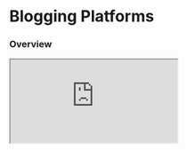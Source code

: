 # Blogging Platforms


### Overview

<iframe src="https://codesandbox.io/embed/27xsqg?view=Editor+%2B+Preview&module=%2Findex.html&expanddevtools=1"
  style={{
    width: "100%",
    height: "600px",
    border: 0,
    borderRadius: "4px",
    overflow: "hidden",
  }}
  title="html-css-project"
  allow="accelerometer; ambient-light-sensor; camera; encrypted-media; geolocation; gyroscope; hid; microphone; midi; payment; usb; vr; xr-spatial-tracking"
  sandbox="allow-forms allow-modals allow-popups allow-presentation allow-same-origin allow-scripts"
/>


<Steps>

Enhancing a Blogging Platform Project with JavaScript: A Summary of Key Modifications
Introduction
In the dynamic world of web development, constant improvement is essential to meet user expectations and provide an engaging experience. Recently, a series of enhancements were made to a blogging platform project, leveraging JavaScript to refine various aspects of the platform. This article summarizes the key modifications, focusing on the handling of form data, the introduction of a blog carousel, seamless page transitions, and the implementation of a hamburger menu for improved navigation.

1. Form Data Handling
One of the critical improvements involved the handling of form data within the blogging platform. JavaScript was utilized to streamline the submission and validation processes, ensuring a more user-friendly experience. With enhanced form handling, users can now submit information more efficiently, reducing the likelihood of errors.

2. Blog Carousel
To enrich the visual appeal of the blogging platform, a blog carousel was introduced. Leveraging JavaScript for dynamic content manipulation, users can now effortlessly navigate through a visually pleasing carousel of blog posts. This not only enhances the platform's aesthetics but also provides an intuitive way for users to discover and explore content.

3. Page Transitions
Seamlessness is key in user experience, and the project's page transitions were optimized using JavaScript. By incorporating smooth transitions between different sections or pages, users can enjoy a more cohesive and immersive browsing experience. This improvement not only adds a professional touch but also contributes to a more enjoyable interaction with the platform.

4. Hamburger Menu Implementation
Recognizing the importance of responsive design, a hamburger menu was added to the platform. JavaScript played a pivotal role in creating a toggle mechanism for the menu, allowing users to access navigation options conveniently, especially on smaller screens. This enhancement ensures a consistent and user-friendly interface across various devices.

Conclusion
In summary, the recent modifications made to the blogging platform project with JavaScript have significantly elevated its functionality and visual appeal. The streamlined form data handling, introduction of a blog carousel, seamless page transitions, and the implementation of a hamburger menu collectively contribute to a more polished and user-centric platform. These enhancements not only align with current web development trends but also reflect a commitment to delivering an exceptional user experience. As technology continues to evolve, these improvements serve as a testament to the adaptability and responsiveness of the project to the ever-changing needs of its users.

</Steps>